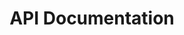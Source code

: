 ---
title: "API Documentation"
description: "Build custom betting apps with Orica's API."
icon: "code"
---